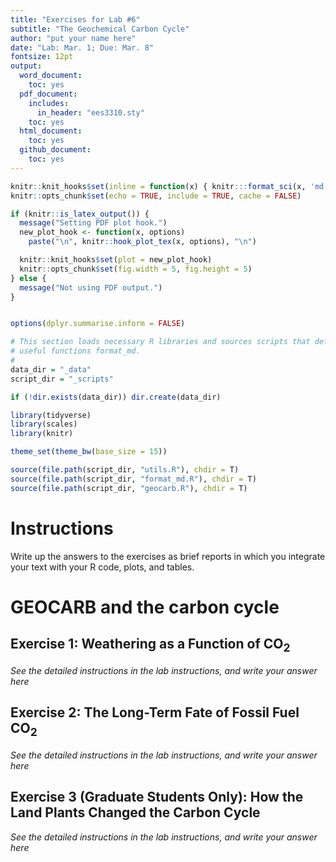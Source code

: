 ```yaml
---
title: "Exercises for Lab #6"
subtitle: "The Geochemical Carbon Cycle"
author: "put your name here"
date: "Lab: Mar. 1; Due: Mar. 8"
fontsize: 12pt
output: 
  word_document:
    toc: yes
  pdf_document:
    includes:
      in_header: "ees3310.sty"
    toc: yes
  html_document:
    toc: yes
  github_document:
    toc: yes
---
```

```r
knitr::knit_hooks$set(inline = function(x) { knitr:::format_sci(x, 'md')})
knitr::opts_chunk$set(echo = TRUE, include = TRUE, cache = FALSE)

if (knitr::is_latex_output()) {
  message("Setting PDF plot hook.")
  new_plot_hook <- function(x, options)
    paste("\n", knitr::hook_plot_tex(x, options), "\n")

  knitr::knit_hooks$set(plot = new_plot_hook)
  knitr::opts_chunk$set(fig.width = 5, fig.height = 5)
} else {
  message("Not using PDF output.")
}


options(dplyr.summarise.inform = FALSE)

# This section loads necessary R libraries and sources scripts that define
# useful functions format_md.
#
data_dir = "_data"
script_dir = "_scripts"

if (!dir.exists(data_dir)) dir.create(data_dir)

library(tidyverse)
library(scales)
library(knitr)

theme_set(theme_bw(base_size = 15))

source(file.path(script_dir, "utils.R"), chdir = T)
source(file.path(script_dir, "format_md.R"), chdir = T)
source(file.path(script_dir, "geocarb.R"), chdir = T)
```
# Instructions

Write up the answers to the exercises as brief reports in which you integrate
your text with your R code, plots, and tables.

# GEOCARB and the carbon cycle

## Exercise 1: Weathering as a Function of CO~2~

_See the detailed instructions in the lab instructions, and write your answer
here_

## Exercise 2: The Long-Term Fate of Fossil Fuel CO~2~

_See the detailed instructions in the lab instructions, and write your answer
here_

## Exercise 3 (Graduate Students Only): How the Land Plants Changed the Carbon Cycle

_See the detailed instructions in the lab instructions, and write your answer
here_
